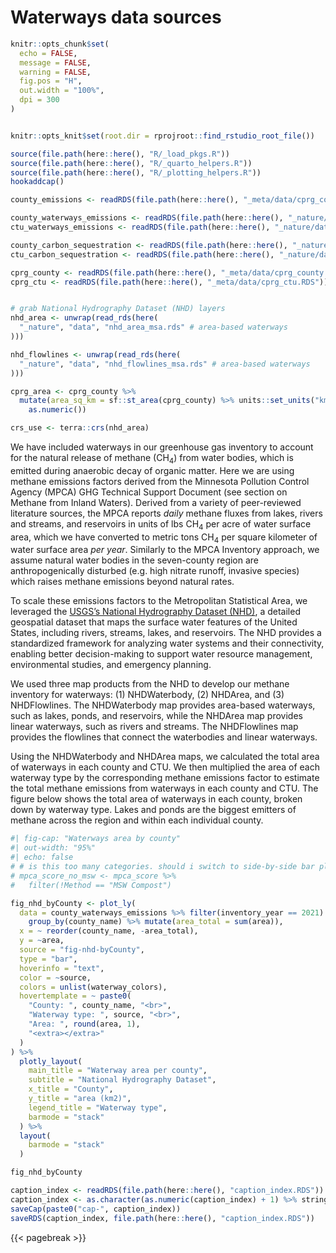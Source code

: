 # Waterways data sources {#sec-waterways-data-sources}
```r
knitr::opts_chunk$set(
  echo = FALSE,
  message = FALSE,
  warning = FALSE,
  fig.pos = "H",
  out.width = "100%",
  dpi = 300
)


knitr::opts_knit$set(root.dir = rprojroot::find_rstudio_root_file())
```

```r
source(file.path(here::here(), "R/_load_pkgs.R"))
source(file.path(here::here(), "R/_quarto_helpers.R"))
source(file.path(here::here(), "R/_plotting_helpers.R"))
hookaddcap()

county_emissions <- readRDS(file.path(here::here(), "_meta/data/cprg_county_emissions.RDS"))

county_waterways_emissions <- readRDS(file.path(here::here(), "_nature/data/nhd_county_waterways_emissions_allyrs.RDS"))
ctu_waterways_emissions <- readRDS(file.path(here::here(), "_nature/data/nhd_ctu_waterways_emissions_allyrs.RDS"))

county_carbon_sequestration <- readRDS(file.path(here::here(), "_nature/data/nlcd_county_landcover_sequestration_allyrs.RDS"))
ctu_carbon_sequestration <- readRDS(file.path(here::here(), "_nature/data/nlcd_ctu_landcover_sequestration_allyrs.RDS"))

cprg_county <- readRDS(file.path(here::here(), "_meta/data/cprg_county.RDS"))
cprg_ctu <- readRDS(file.path(here::here(), "_meta/data/cprg_ctu.RDS"))


# grab National Hydrography Dataset (NHD) layers
nhd_area <- unwrap(read_rds(here(
  "_nature", "data", "nhd_area_msa.rds" # area-based waterways
)))

nhd_flowlines <- unwrap(read_rds(here(
  "_nature", "data", "nhd_flowlines_msa.rds" # area-based waterways
)))

cprg_area <- cprg_county %>%
  mutate(area_sq_km = sf::st_area(cprg_county) %>% units::set_units("km^2") %>%
    as.numeric())

crs_use <- terra::crs(nhd_area)
```




We have included waterways in our greenhouse gas inventory to account for the natural release of methane (CH~4~) from water bodies, which is emitted during anaerobic decay of organic matter. Here we are using methane emissions factors derived from the Minnesota Pollution Control Agency (MPCA) GHG Technical Support Document (see section on Methane from Inland Waters). Derived from a variety of peer-reviewed literature sources, the MPCA reports *daily* methane fluxes from lakes, rivers and streams, and reservoirs in units of lbs CH~4~ per acre of water surface area, which we have converted to metric tons CH~4~ per square kilometer of water surface area *per year*. Similarly to the MPCA Inventory approach, we assume natural water bodies in the seven-county region are anthropogenically disturbed (e.g. high nitrate runoff, invasive species) which raises methane emissions beyond natural rates.

To scale these emissions factors to the Metropolitan Statistical Area, we leveraged the [USGS's National Hydrography Dataset (NHD)](https://www.usgs.gov/national-hydrography/national-hydrography-dataset), a detailed geospatial dataset that maps the surface water features of the United States, including rivers, streams, lakes, and reservoirs. The NHD provides a standardized framework for analyzing water systems and their connectivity, enabling better decision-making to support water resource management, environmental studies, and emergency planning. 

We used three map products from the NHD to develop our methane inventory for waterways: (1) NHDWaterbody, (2) NHDArea, and (3) NHDFlowlines. The NHDWaterbody map provides area-based waterways, such as lakes, ponds, and reservoirs, while the NHDArea map provides linear waterways, such as rivers and streams. The NHDFlowlines map provides the flowlines that connect the waterbodies and linear waterways.



Using the NHDWaterbody and NHDArea maps, we calculated the total area of waterways in each county and CTU. We then multiplied the area of each waterway type by the corresponding methane emissions factor to estimate the total methane emissions from waterways in each county and CTU. The figure below shows the total area of waterways in each county, broken down by waterway type. Lakes and ponds are the biggest emitters of methane across the region and within each individual county.


```r
#| fig-cap: "Waterways area by county"
#| out-width: "95%"
#| echo: false
# # is this too many categories. should i switch to side-by-side bar plot
# mpca_score_no_msw <- mpca_score %>%
#   filter(!Method == "MSW Compost")

fig_nhd_byCounty <- plot_ly(
  data = county_waterways_emissions %>% filter(inventory_year == 2021) %>%
    group_by(county_name) %>% mutate(area_total = sum(area)),
  x = ~ reorder(county_name, -area_total),
  y = ~area,
  source = "fig-nhd-byCounty",
  type = "bar",
  hoverinfo = "text",
  color = ~source,
  colors = unlist(waterway_colors),
  hovertemplate = ~ paste0(
    "County: ", county_name, "<br>",
    "Waterway type: ", source, "<br>",
    "Area: ", round(area, 1),
    "<extra></extra>"
  )
) %>%
  plotly_layout(
    main_title = "Waterway area per county",
    subtitle = "National Hydrography Dataset",
    x_title = "County",
    y_title = "area (km2)",
    legend_title = "Waterway type",
    barmode = "stack"
  ) %>%
  layout(
    barmode = "stack"
  )

fig_nhd_byCounty
```


```r
caption_index <- readRDS(file.path(here::here(), "caption_index.RDS"))
caption_index <- as.character(as.numeric(caption_index) + 1) %>% stringr::str_pad(width = 2, side = "left", pad = "0")
saveCap(paste0("cap-", caption_index))
saveRDS(caption_index, file.path(here::here(), "caption_index.RDS"))
```

{{< pagebreak >}}
